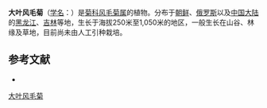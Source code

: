 {{Speciesbox
| name = 大叶风毛菊
| status = 
| status_system = 
| image =
| genus = Saussurea
| species = grandifolia
| authority = Maxim.
}}

'''大叶风毛菊'''（[[学名|学名]]：{{lang|la|''Saussurea grandifolia''}}）是[[菊科|菊科]][[风毛菊属|风毛菊属]]的植物。分布于[[朝鲜|朝鲜]]、[[俄罗斯|俄罗斯]]以及[[中国大陆|中国大陆]]的[[黑龙江|黑龙江]]、[[吉林|吉林]]等地，生长于海拔250米至1,050米的地区，一般生长在山谷、林缘及草地，目前尚未由人工引种栽培。

== 参考文献 ==
<div class="references-small">
* {{cite web| url =http://www.bioinfo.cn/db05/KmzwSpecies.php?action=view&id=3756| title =大叶风毛菊| work =《中国高等植物数据库全库》| publisher =中国科学院微生物研究所| author =昆明植物研究所| accessdate =2009-02-24| deadurl =yes| archiveurl =https://web.archive.org/web/20160305091501/http://www.bioinfo.cn/db05/KmzwSpecies.php?action=view&id=3756| archivedate =2016-03-05}}
</div>
{{Taxonbar|from=Q10934109}}

[[Category:风毛菊属|大叶风毛菊]]


{{植物小作品}}